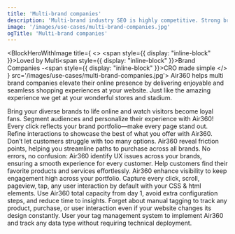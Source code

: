 ```yaml
---
title: 'Multi-brand companies'
description: 'Multi-brand industry SEO is highly competitive. Strong brands (including Google) dominate search results, with little room for inefficiencies.'
image: '/images/use-cases/multi-brand-companies.jpg'
ogTitle: 'Multi-brand companies'
---
```


<BlockHeroWithImage title={
    <>
      <span style={{ display: "inline-block" }}>Loved by Multi</span><span style={{ display: "inline-block" }}>Brand Companies -</span><span style={{ display: "inline-block" }}>CRO made simple</span>
    </>
  } src='/images/use-cases/multi-brand-companies.jpg'>
  Air360 helps multi brand companies elevate their online presence by delivering enjoyable and seamless shopping experiences at your website. Just like the amazing experience we get at your wonderful stores and stadium.
</BlockHeroWithImage>

<SlideFeature title='How does Air360 help multi brand companies?'>
  <Slide title='Create experiences that convert' src='/images/use-cases/slides/slide1.webp' shadow={false}>
    Bring your diverse brands to life online and watch visitors become loyal fans. Segment audiences and personalize their experience with Air360!
  </Slide>
  <Slide title='The best possible version of every page' src='/images/use-cases/slides/slide2.webp' shadow={false}>
    Every click reflects your brand portfolio—make every page stand out. Refine interactions to showcase the best of what you offer with Air360.
  </Slide>
  <Slide title='Simplify the buying experience' src='/images/use-cases/slides/slide3.webp' shadow={false}>
    Don’t let customers struggle with too many options. Air360 reveal friction points, helping you streamline paths to purchase across all brands.
  </Slide>
  <Slide title='Keep your site running smoothly' src='/images/use-cases/slides/slide4.webp' shadow={false}>
    No errors, no confusion: Air360 identify UX issues across your brands, ensuring a smooth experience for every customer.
  </Slide>
  <Slide title='Keep your customers happy' src='/images/use-cases/slides/slide5.webp' shadow={false}>
    Help customers find their favorite products and services effortlessly. Air360 enhance visibility to keep engagement high across your portfolio.
  </Slide>
</SlideFeature>

<GalleryBlocks title='We are different'>
  <Block title='Auto-Tracking' icon='robot-astromech' color='orange'>
    Capture every click, scroll, pageview, tap, any user interaction by default with your CSS & html elements.
  </Block>
  <Block title='Plug and Play' icon='bolt' color='purple'>
    Use Air360 total capacity from day 1, avoid extra configuration steps, and reduce time to insights.
  </Block>
  <Block title='Tagless' icon='tag' color='orange'>
    Forget about manual tagging to track any product, purchase, or user interaction even if your website changes its design constantly.
  </Block>
  <Block title='Codeless' icon='code' color='purple'>
    User your tag management system to implement Air360 and track any data type without requiring technical deployment.
  </Block>
</GalleryBlocks>

<BlockSection lp>
  <LaundryList lang="en" items={['Create experiences that convert', 'The best possible version of every page', 'Simplify the buying experience', 'Keep your site running smoothly', 'Keep your customers happy']} />
</BlockSection>

<BlockFeature title='Everything you need to create the best possible user experience'>
  <Feature name='Auto-tracking' icon='robot-astromech' />
  <Feature name='Custom data collection' icon='database' />
  <Feature name='No-code error detection' icon='message-exclamation' />
  <Feature name='Advanced segments' icon='square-kanban' />
  <Feature name='Funnel analysis' icon='filter-circle-dollar' />
  <Feature name='User journeys' icon='cart-shopping' />
  <Feature name='On-page analysis' icon='user-magnifying-glass' />
  <Feature name='Session replays' icon='clapperboard-play' />
</BlockFeature>

<BlockSection className='mb-15'>
  <IncreaseConversionWrapper />
</BlockSection>

